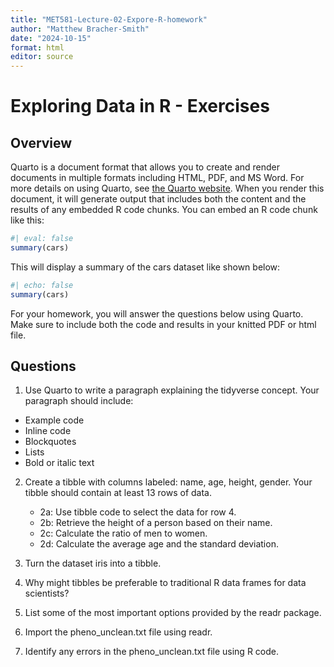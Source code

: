 ```yaml
---
title: "MET581-Lecture-02-Expore-R-homework"
author: "Matthew Bracher-Smith"
date: "2024-10-15"
format: html
editor: source
---
```


# Exploring Data in R - Exercises

## Overview

Quarto is a document format that allows you to create and render documents in multiple formats including HTML, PDF, and MS Word. For more details on using Quarto, see [the Quarto website](https://quarto.org). When you render this document, it will generate output that includes both the content and the results of any embedded R code chunks. You can embed an R code chunk like this:

```r
#| eval: false
summary(cars)
```

This will display a summary of the cars dataset like shown below:

```r
#| echo: false
summary(cars)
```

For your homework, you will answer the questions below using Quarto. Make sure to include both the code and results in your knitted PDF or html file.

## Questions

1.  Use Quarto to write a paragraph explaining the tidyverse concept. Your paragraph should include:

   - Example code
   - Inline code
   - Blockquotes
   - Lists
   - Bold or italic text

2. Create a tibble with columns labeled: name, age, height, gender. Your tibble should contain at least 13 rows of data.

   -  2a: Use tibble code to select the data for row 4. 
   -  2b: Retrieve the height of a person based on their name. 
   -  2c: Calculate the ratio of men to women. 
   -  2d: Calculate the average age and the standard deviation. 
  
3. Turn the dataset iris into a tibble.

4. Why might tibbles be preferable to traditional R data frames for data scientists?

5. List some of the most important options provided by the readr package.

6. Import the pheno_unclean.txt file using readr.

7. Identify any errors in the pheno_unclean.txt file using R code.
